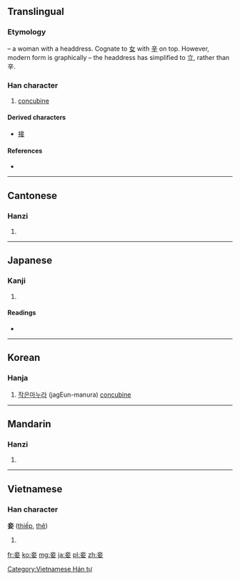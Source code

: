 ==Translingual==

===Etymology===
{{liushu|p}} – a woman with a headdress. Cognate to [[女]] with [[辛]] on top. However, modern form is graphically {{Han compound|立|女}} – the headdress has simplified to 立, rather than 辛.

===Han character===
{{Han char|rn=38|rad=女|as=05|sn=8|four=0040<sub>4</sub>|canj=卜廿女 (YTV)}}

# [[concubine]]

====Derived characters====
* [[接]]

====References====
* {{Han ref|kx=0257.390|dkj=06147|dj=0523.060|hdz=21040.080|uh=59BE|ud=22974|bh=A963|bd=43363}}

----

==Cantonese==

===Hanzi===
{{yue-hanzi|jyut=|y=chip3}}

# {{defn|lang=yue|sort=女05}}

----

==Japanese==

===Kanji===
{{ja-kanji|grade=|rs=女05}}

# {{defn|lang=ja|sort=女05}}

====Readings====
* {{ja-readings|on=[[しょう]] (shō)|kun=[[めかけ]] (mekake), [[わらわ]] (warawa)}}

----

==Korean==

===Hanja===
{{ko-hanja|hangeul=첩|rv=cheop|mr=ch'ŏp}}

# [[작은]][[마누라]] (jagEun-manura) [[concubine]]

----

==Mandarin==

===Hanzi===
{{cmn-hanzi|pin=[[qiè]] ([[qie4]])|wg=ch'ieh<sup>4</sup>}}

# {{defn|lang=cmn|sort=女05}}

----

==Vietnamese==

===Han character===
'''妾''' ([[thiếp]], [[thê]])

# {{defn|lang=vi}}

[[Category:Vietnamese Hán tự]]

[[fr:妾]]
[[ko:妾]]
[[mg:妾]]
[[ja:妾]]
[[pl:妾]]
[[zh:妾]]